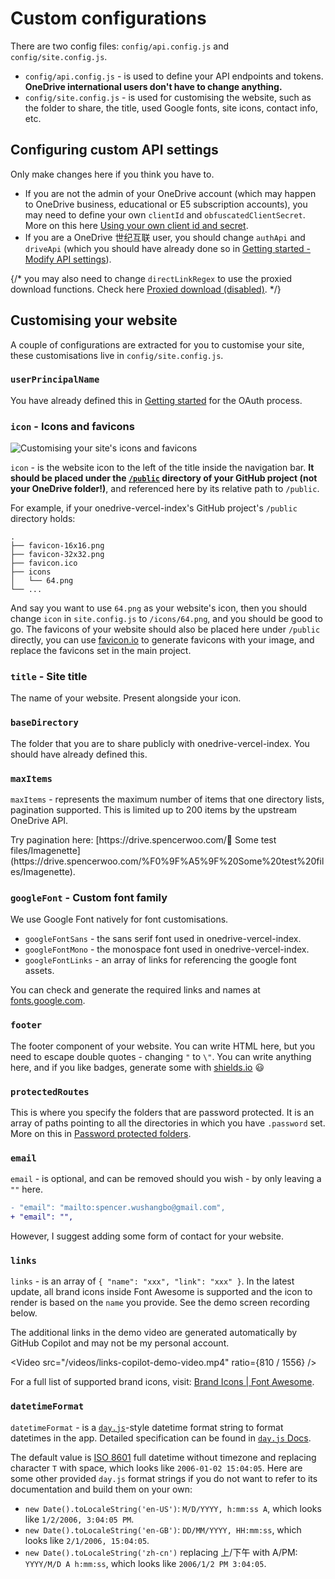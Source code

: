 
# Custom configurations

There are two config files: `config/api.config.js` and `config/site.config.js`.

- `config/api.config.js` - is used to define your API endpoints and tokens. **OneDrive international users don't have to change anything.**
- `config/site.config.js` - is used for customising the website, such as the folder to share, the title, used Google fonts, site icons, contact info, etc.

## Configuring custom API settings

Only make changes here if you think you have to.

- If you are not the admin of your OneDrive account (which may happen to OneDrive business, educational or E5 subscription accounts), you may need to define your own `clientId` and `obfuscatedClientSecret`. More on this here [Using your own client id and secret](./advanced.en#using-your-own-clientid-and-clientsecret-1).
- If you are a OneDrive 世纪互联 user, you should change `authApi` and `driveApi` (which you should have already done so in [Getting started - Modify API settings](./getting-started.en#modify-api-settings-optional-1)).

{/* you may also need to change `directLinkRegex` to use the proxied download functions. Check here [Proxied download (disabled)](todo). */}

## Customising your website

A couple of configurations are extracted for you to customise your site, these customisations live in `config/site.config.js`.

### `userPrincipalName`

You have already defined this in [Getting started](./getting-started.en#customise-site-settings) for the OAuth process.

### `icon` - Icons and favicons

![Customising your site's icons and favicons]( ./_images/custom-configs/customising-icons.png)

`icon` - is the website icon to the left of the title inside the navigation bar. **It should be placed under the [`/public`](https://github.com/spencerwooo/onedrive-vercel-index/tree/main/public) directory of your GitHub project (not your OneDrive folder!)**, and referenced here by its relative path to `/public`.

For example, if your onedrive-vercel-index's GitHub project's `/public` directory holds:

```
.
├── favicon-16x16.png
├── favicon-32x32.png
├── favicon.ico
├── icons
│   └── 64.png
└── ...
```

And say you want to use `64.png` as your website's icon, then you should change `icon` in `site.config.js` to `/icons/64.png`, and you should be good to go. The favicons of your website should also be placed here under `/public` directly, you can use [favicon.io](http://favicon.io) to generate favicons with your image, and replace the favicons set in the main project.

### `title` - Site title

The name of your website. Present alongside your icon.

### `baseDirectory`

The folder that you are to share publicly with onedrive-vercel-index. You should have already defined this.

### `maxItems`

`maxItems` - represents the maximum number of items that one directory lists, pagination supported. This is limited up to 200 items by the upstream OneDrive API.

<Callout emoji="➡️">
  Try pagination here: [https://drive.spencerwoo.com/🥟 Some test
  files/Imagenette](https://drive.spencerwoo.com/%F0%9F%A5%9F%20Some%20test%20files/Imagenette).
</Callout>

### `googleFont` - Custom font family

We use Google Font natively for font customisations.

- `googleFontSans` - the sans serif font used in onedrive-vercel-index.
- `googleFontMono` - the monospace font used in onedrive-vercel-index.
- `googleFontLinks` - an array of links for referencing the google font assets.

You can check and generate the required links and names at [fonts.google.com](https://fonts.google.com/).

### `footer`

The footer component of your website. You can write HTML here, but you need to escape double quotes - changing `"` to `\"`. You can write anything here, and if you like badges, generate some with [shields.io](http://shields.io) 😃

### `protectedRoutes`

This is where you specify the folders that are password protected. It is an array of paths pointing to all the directories in which you have `.password` set. More on this in [Password protected folders](./features/protected-folders.en).

### `email`

`email` - is optional, and can be removed should you wish - by only leaving a `""` here.

```diff
- "email": "mailto:spencer.wushangbo@gmail.com",
+ "email": "",
```

However, I suggest adding some form of contact for your website.

### `links`

`links` - is an array of `{ "name": "xxx", "link": "xxx" }`. In the latest update, all brand icons inside Font Awesome is supported and the icon to render is based on the `name` you provide. See the demo screen recording below.

<Callout emoji="💦">
  The additional links in the demo video are generated automatically by GitHub Copilot and may not be my personal
  account.
</Callout>

<Video src="/videos/links-copilot-demo-video.mp4" ratio={810 / 1556} />

For a full list of supported brand icons, visit: [Brand Icons | Font Awesome](https://fontawesome.com/icons?s=brands).

### `datetimeFormat`

`datetimeFormat` - is a [`day.js`](https://day.js.org/)-style datetime format string to format datetimes in the app. Detailed specification can be found in [`day.js` Docs](https://day.js.org/docs/en/display/format).

The default value is [ISO 8601](https://en.wikipedia.org/wiki/ISO_8601) full datetime without timezone and replacing character `T` with space, which looks like `2006-01-02 15:04:05`. Here are some other provided `day.js` format strings if you do not want to refer to its documentation and build them on your own:

- `new Date().toLocaleString('en-US')`: `M/D/YYYY, h:mm:ss A`, which looks like `1/2/2006, 3:04:05 PM`.
- `new Date().toLocaleString('en-GB')`: `DD/MM/YYYY, HH:mm:ss`, which looks like `2/1/2006, 15:04:05`.
- `new Date().toLocaleString('zh-cn')` replacing 上/下午 with A/PM: `YYYY/M/D A h:mm:ss`, which looks like `2006/1/2 PM 3:04:05`.
